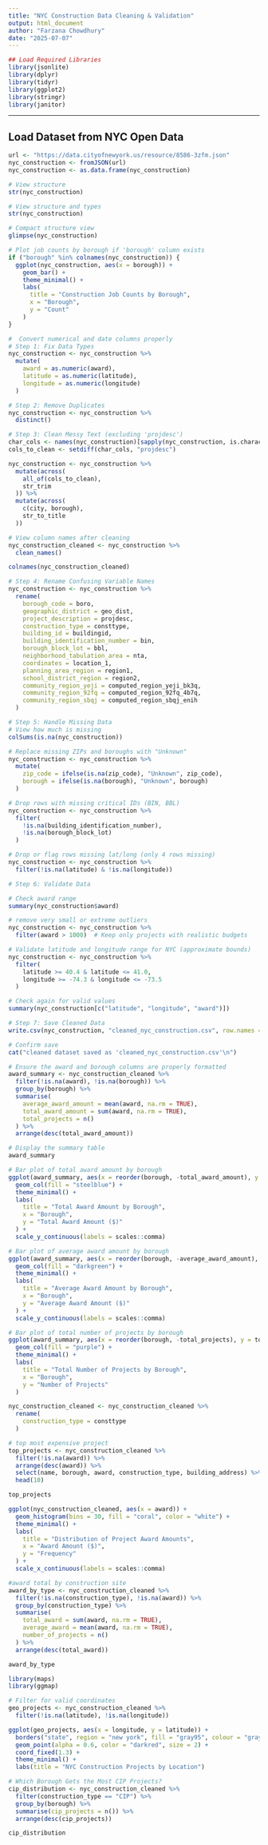 ```yaml
---
title: "NYC Construction Data Cleaning & Validation"
output: html_document
author: "Farzana Chowdhury"
date: "2025-07-07"
---
```


```r
## Load Required Libraries
library(jsonlite)
library(dplyr)
library(tidyr)
library(ggplot2)
library(stringr)
library(janitor)

```

---

## Load Dataset from NYC Open Data

```r
url <- "https://data.cityofnewyork.us/resource/8586-3zfm.json"
nyc_construction <- fromJSON(url)
nyc_construction <- as.data.frame(nyc_construction)

# View structure
str(nyc_construction)

```


```r
# View structure and types
str(nyc_construction)

# Compact structure view
glimpse(nyc_construction)

```



```r
# Plot job counts by borough if 'borough' column exists
if ("borough" %in% colnames(nyc_construction)) {
  ggplot(nyc_construction, aes(x = borough)) +
    geom_bar() +
    theme_minimal() +
    labs(
      title = "Construction Job Counts by Borough",
      x = "Borough",
      y = "Count"
    )
}

```


```r
#  Convert numerical and date columns properly
# Step 1: Fix Data Types
nyc_construction <- nyc_construction %>%
  mutate(
    award = as.numeric(award),
    latitude = as.numeric(latitude),
    longitude = as.numeric(longitude)
  )
```


```r
# Step 2: Remove Duplicates
nyc_construction <- nyc_construction %>%
  distinct()

# Step 3: Clean Messy Text (excluding 'projdesc')
char_cols <- names(nyc_construction)[sapply(nyc_construction, is.character)]
cols_to_clean <- setdiff(char_cols, "projdesc")

nyc_construction <- nyc_construction %>%
  mutate(across(
    all_of(cols_to_clean),
    str_trim
  )) %>%
  mutate(across(
    c(city, borough),
    str_to_title
  ))


```

```r
# View column names after cleaning
nyc_construction_cleaned <- nyc_construction %>%
  clean_names()

colnames(nyc_construction_cleaned)

```


```r
# Step 4: Rename Confusing Variable Names
nyc_construction <- nyc_construction %>%
  rename(
    borough_code = boro,
    geographic_district = geo_dist,
    project_description = projdesc,
    construction_type = consttype,
    building_id = buildingid,
    building_identification_number = bin,
    borough_block_lot = bbl,
    neighborhood_tabulation_area = nta,
    coordinates = location_1,
    planning_area_region = region1,
    school_district_region = region2,
    community_region_yeji = computed_region_yeji_bk3q,
    community_region_92fq = computed_region_92fq_4b7q,
    community_region_sbqj = computed_region_sbqj_enih
  )

```


```r
# Step 5: Handle Missing Data
# View how much is missing
colSums(is.na(nyc_construction))

# Replace missing ZIPs and boroughs with "Unknown"
nyc_construction <- nyc_construction %>%
  mutate(
    zip_code = ifelse(is.na(zip_code), "Unknown", zip_code),
    borough = ifelse(is.na(borough), "Unknown", borough)
  )


```


```r

# Drop rows with missing critical IDs (BIN, BBL)
nyc_construction <- nyc_construction %>%
  filter(
    !is.na(building_identification_number),
    !is.na(borough_block_lot)
  )

# Drop or flag rows missing lat/long (only 4 rows missing)
nyc_construction <- nyc_construction %>%
  filter(!is.na(latitude) & !is.na(longitude))


```

```r
# Step 6: Validate Data

# Check award range
summary(nyc_construction$award)

# remove very small or extreme outliers 
nyc_construction <- nyc_construction %>%
  filter(award > 1000)  # Keep only projects with realistic budgets

# Validate latitude and longitude range for NYC (approximate bounds)
nyc_construction <- nyc_construction %>%
  filter(
    latitude >= 40.4 & latitude <= 41.0,
    longitude >= -74.3 & longitude <= -73.5
  )

# Check again for valid values
summary(nyc_construction[c("latitude", "longitude", "award")])

```

```r
# Step 7: Save Cleaned Data
write.csv(nyc_construction, "cleaned_nyc_construction.csv", row.names = FALSE)

# Confirm save
cat("cleaned dataset saved as 'cleaned_nyc_construction.csv'\n")

```

```r
# Ensure the award and borough columns are properly formatted
award_summary <- nyc_construction_cleaned %>%
  filter(!is.na(award), !is.na(borough)) %>%
  group_by(borough) %>%
  summarise(
    average_award_amount = mean(award, na.rm = TRUE),
    total_award_amount = sum(award, na.rm = TRUE),
    total_projects = n()
  ) %>%
  arrange(desc(total_award_amount))

# Display the summary table
award_summary

```
```r
# Bar plot of total award amount by borough
ggplot(award_summary, aes(x = reorder(borough, -total_award_amount), y = total_award_amount)) +
  geom_col(fill = "steelblue") +
  theme_minimal() +
  labs(
    title = "Total Award Amount by Borough",
    x = "Borough",
    y = "Total Award Amount ($)"
  ) +
  scale_y_continuous(labels = scales::comma)

```
```r
# Bar plot of average award amount by borough
ggplot(award_summary, aes(x = reorder(borough, -average_award_amount), y = average_award_amount)) +
  geom_col(fill = "darkgreen") +
  theme_minimal() +
  labs(
    title = "Average Award Amount by Borough",
    x = "Borough",
    y = "Average Award Amount ($)"
  ) +
  scale_y_continuous(labels = scales::comma)

```
```r
# Bar plot of total number of projects by borough
ggplot(award_summary, aes(x = reorder(borough, -total_projects), y = total_projects)) +
  geom_col(fill = "purple") +
  theme_minimal() +
  labs(
    title = "Total Number of Projects by Borough",
    x = "Borough",
    y = "Number of Projects"
  )

```

```r
nyc_construction_cleaned <- nyc_construction_cleaned %>%
  rename(
    construction_type = consttype
  )
```

```r
# top most expensive project
top_projects <- nyc_construction_cleaned %>%
  filter(!is.na(award)) %>%
  arrange(desc(award)) %>%
  select(name, borough, award, construction_type, building_address) %>%
  head(10)

top_projects

```

```r
ggplot(nyc_construction_cleaned, aes(x = award)) +
  geom_histogram(bins = 30, fill = "coral", color = "white") +
  theme_minimal() +
  labs(
    title = "Distribution of Project Award Amounts",
    x = "Award Amount ($)",
    y = "Frequency"
  ) +
  scale_x_continuous(labels = scales::comma)

```


```r
#award total by construction site
award_by_type <- nyc_construction_cleaned %>%
  filter(!is.na(construction_type), !is.na(award)) %>%
  group_by(construction_type) %>%
  summarise(
    total_award = sum(award, na.rm = TRUE),
    average_award = mean(award, na.rm = TRUE),
    number_of_projects = n()
  ) %>%
  arrange(desc(total_award))

award_by_type

```
```r
library(maps)
library(ggmap)

# Filter for valid coordinates
geo_projects <- nyc_construction_cleaned %>%
  filter(!is.na(latitude), !is.na(longitude))

ggplot(geo_projects, aes(x = longitude, y = latitude)) +
  borders("state", region = "new york", fill = "gray95", colour = "gray50") +
  geom_point(alpha = 0.6, color = "darkred", size = 2) +
  coord_fixed(1.3) +
  theme_minimal() +
  labs(title = "NYC Construction Projects by Location")

```

```r
# Which Borough Gets the Most CIP Projects?
cip_distribution <- nyc_construction_cleaned %>%
  filter(construction_type == "CIP") %>%
  group_by(borough) %>%
  summarise(cip_projects = n()) %>%
  arrange(desc(cip_projects))

cip_distribution

```
